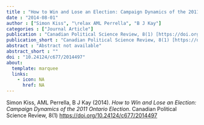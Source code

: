 ```yaml
---
title : "How to Win and Lose an Election: Campaign Dynamics of the 2011 Ontario Election"
date : "2014-08-01"
author : ["Simon Kiss", "\relax AML Perrella", "B J Kay"]
categories : ["Journal Article"]
publication : "Canadian Political Science Review, 8(1) [https://doi.org/10.24124/c677/2014497](https://doi.org/10.24124/c677/2014497)"
publication_short : "Canadian Political Science Review, 8(1) [https://doi.org/10.24124/c677/2014497](https://doi.org/10.24124/c677/2014497)"
abstract : "Abstract not available"
abstract_short : ""
doi : "10.24124/c677/2014497"
about:
  template: marquee
  links:
    - icon: NA
      href: NA
---
```



::: {.callout-note title="How to cite this work"}

Simon Kiss, \relax AML Perrella, B J Kay (2014). *How to Win and Lose an Election: Campaign Dynamics of the 2011 Ontario Election*. Canadian Political Science Review, 8(1) [https://doi.org/10.24124/c677/2014497](https://doi.org/10.24124/c677/2014497)

:::

